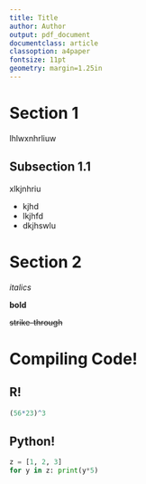 ```yaml
---
title: Title
author: Author
output: pdf_document
documentclass: article
classoption: a4paper
fontsize: 11pt
geometry: margin=1.25in
---
```


\tableofcontents

# Section 1

lhlwxnhrliuw

## Subsection 1.1

xlkjnhriu

* kjhd
* lkjhfd
* dkjhswlu

# Section 2

_italics_

**bold**

~~strike-through~~

\newpage

# Compiling Code!

## R!

```r
(56*23)^3
```

## Python!

```python
z = [1, 2, 3]
for y in z: print(y*5)
```

